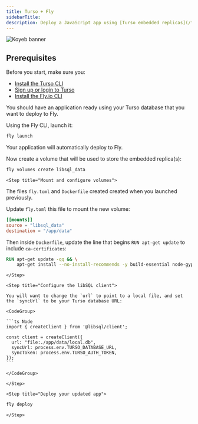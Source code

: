 ```yaml
---
title: Turso + Fly
sidebarTitle:
description: Deploy a JavaScript app using [Turso embedded replicas](/features/embedded-replicas) to [Fly.io](https://www.fly.io/).
---
```


![Koyeb banner](/images/platforms/fly-banner.png)

## Prerequisites

Before you start, make sure you:

- [Install the Turso CLI](/cli/installation)
- [Sign up or login to Turso](/cli/authentication#signup)
- [Install the Fly.io CLI](https://fly.io/docs/hands-on/install-flyctl/)

<Steps>

  <Step title="Locate your application">

You should have an application ready using your Turso database that you want to deploy to Fly.

  </Step>

  <Step title="Launch with Fly">

Using the Fly CLI, launch it:

```bash
fly launch
```

Your application will automatically deploy to Fly.

  </Step>

  <Step title="Create a shared volume">

Now create a volume that will be used to store the embedded replica(s):

```bash
fly volumes create libsql_data
```

  </Step>

    <Step title="Mount and configure volumes">

The files `fly.toml` and `Dockerfile` created created when you launched previously.

Update `fly.toml` this file to mount the new volume:

```toml
[[mounts]]
source = "libsql_data"
destination = "/app/data"
```

Then inside `Dockerfile`, update the line that begins `RUN apt-get update` to include `ca-certificates`:

```dockerfile
RUN apt-get update -qq && \
    apt-get install --no-install-recommends -y build-essential node-gyp pkg-config python-is-python3 ca-certificates
```

    </Step>

    <Step title="Configure the libSQL client">

    You will want to change the `url` to point to a local file, and set the `syncUrl` to be your Turso database URL:

    <CodeGroup>

    ```ts Node
    import { createClient } from '@libsql/client';

    const client = createClient({
      url: "file:./app/data/local.db",
      syncUrl: process.env.TURSO_DATABASE_URL,
      syncToken: process.env.TURSO_AUTH_TOKEN,
    });
    ```

    </CodeGroup>

    </Step>

    <Step title="Deploy your updated app">

```bash
fly deploy
```

    </Step>

</Steps>
